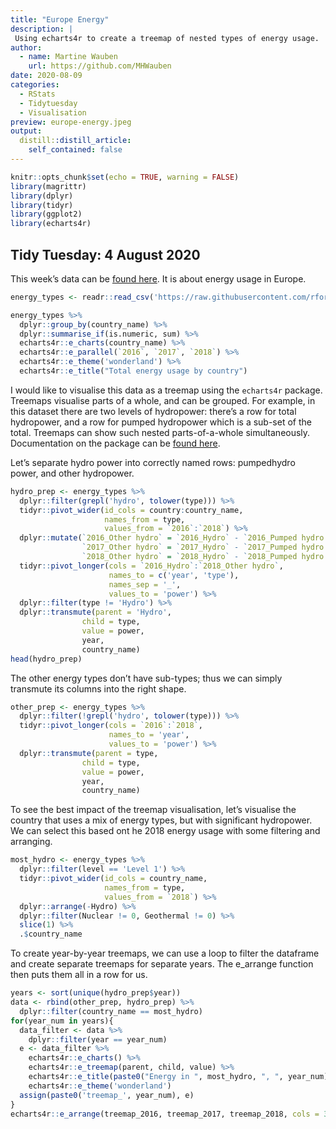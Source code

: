 ```yaml
---
title: "Europe Energy"
description: |
 Using echarts4r to create a treemap of nested types of energy usage. 
author:
  - name: Martine Wauben 
    url: https://github.com/MHWauben
date: 2020-08-09
categories:
  - RStats
  - Tidytuesday
  - Visualisation
preview: europe-energy.jpeg
output:
  distill::distill_article:
    self_contained: false
---
```


```r
knitr::opts_chunk$set(echo = TRUE, warning = FALSE)
library(magrittr)
library(dplyr)
library(tidyr)
library(ggplot2)
library(echarts4r)
```

## Tidy Tuesday: 4 August 2020

This week's data can be [found here](https://github.com/rfordatascience/tidytuesday/blob/master/data/2020/2020-08-04/readme.md). It is about energy usage in Europe.

```r
energy_types <- readr::read_csv('https://raw.githubusercontent.com/rfordatascience/tidytuesday/master/data/2020/2020-08-04/energy_types.csv')
```

```r
energy_types %>%
  dplyr::group_by(country_name) %>%
  dplyr::summarise_if(is.numeric, sum) %>%
  echarts4r::e_charts(country_name) %>% 
  echarts4r::e_parallel(`2016`, `2017`, `2018`) %>% 
  echarts4r::e_theme('wonderland') %>%
  echarts4r::e_title("Total energy usage by country")
```


I would like to visualise this data as a treemap using the `echarts4r` package. Treemaps visualise parts of a whole, and can be grouped. For example, in this dataset there are two levels of hydropower: there's a row for total hydropower, and a row for pumped hydropower which is a sub-set of the total. Treemaps can show such nested parts-of-a-whole simultaneously. Documentation on the package can be [found here](https://echarts4r.john-coene.com/). 

Let's separate hydro power into correctly named rows: pumpedhydro power, and other hydropower. 

```r
hydro_prep <- energy_types %>%
  dplyr::filter(grepl('hydro', tolower(type))) %>%
  tidyr::pivot_wider(id_cols = country:country_name,
                     names_from = type,
                     values_from = `2016`:`2018`) %>%
  dplyr::mutate(`2016_Other hydro` = `2016_Hydro` - `2016_Pumped hydro power`,
                `2017_Other hydro` = `2017_Hydro` - `2017_Pumped hydro power`,
                `2018_Other hydro` = `2018_Hydro` - `2018_Pumped hydro power`) %>%
  tidyr::pivot_longer(cols = `2016_Hydro`:`2018_Other hydro`,
                      names_to = c('year', 'type'),
                      names_sep = '_',
                      values_to = 'power') %>%
  dplyr::filter(type != 'Hydro') %>%
  dplyr::transmute(parent = 'Hydro',
                child = type,
                value = power,
                year,
                country_name)
head(hydro_prep)
```

The other energy types don't have sub-types; thus we can simply transmute its columns into the right shape. 

```r
other_prep <- energy_types %>%
  dplyr::filter(!grepl('hydro', tolower(type))) %>%
  tidyr::pivot_longer(cols = `2016`:`2018`,
                      names_to = 'year',
                      values_to = 'power') %>%
  dplyr::transmute(parent = type,
                child = type,
                value = power,
                year,
                country_name)
```

To see the best impact of the treemap visualisation, let's visualise the country that uses a mix of energy types, but with significant hydropower. We can select this based ont he 2018 energy usage with some filtering and arranging. 

```r
most_hydro <- energy_types %>%
  dplyr::filter(level == 'Level 1') %>%
  tidyr::pivot_wider(id_cols = country_name,
                     names_from = type,
                     values_from = `2018`) %>%
  dplyr::arrange(-Hydro) %>%
  dplyr::filter(Nuclear != 0, Geothermal != 0) %>%
  slice(1) %>%
  .$country_name
```

To create year-by-year treemaps, we can use a loop to filter the dataframe and create separate treemaps for separate years. The e_arrange function then puts them all in a row for us. 

```r
years <- sort(unique(hydro_prep$year))
data <- rbind(other_prep, hydro_prep) %>%
  dplyr::filter(country_name == most_hydro)
for(year_num in years){
  data_filter <- data %>%
    dplyr::filter(year == year_num) 
  e <- data_filter %>%
    echarts4r::e_charts() %>%
    echarts4r::e_treemap(parent, child, value) %>% 
    echarts4r::e_title(paste0("Energy in ", most_hydro, ", ", year_num)) %>%
    echarts4r::e_theme('wonderland')
  assign(paste0('treemap_', year_num), e)
}
echarts4r::e_arrange(treemap_2016, treemap_2017, treemap_2018, cols = 3, rows = 1)
```


